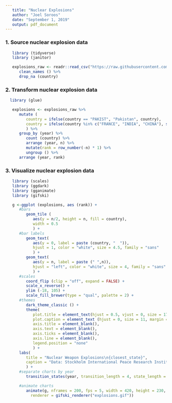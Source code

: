 ```yaml
---
   title: "Nuclear Explosions"
   author: "Joel Soroos"
   date: "September 1, 2019"
   output: pdf_document
---
```



### 1. Source nuclear explosion data
```r

   library (tidyverse)
   library (janitor) 

   explosions_raw <- readr::read_csv("https://raw.githubusercontent.com/rfordatascience/tidytuesday/master/data/2019/2019-08-20/nuclear_explosions.csv") %>%
      clean_names () %>%
      drop_na (country)
```
   

### 2.  Transform nuclear explosion data
```r

  library (glue)

   explosions <- explosions_raw %>%
      mutate (
         country = ifelse(country == "PAKIST", "Pakistan", country),
         country = ifelse(country %in% c("FRANCE", "INDIA", "CHINA"), str_to_title (country), country)
         ) %>%
      group_by (year) %>%
         count (country) %>%
         arrange (year, n) %>%
         mutate(rank = row_number(-n) * 1) %>%
         ungroup () %>%
      arrange (year, rank)
```


### 3. Visualize nuclear explosion data
```r

   library (scales)
   library (ggdark)
   library (gganimate)
   library (gifski)

   g <-ggplot (explosions, aes (rank)) +
      #bars
         geom_tile (
            aes(y = n/2, height = n, fill = country),
            width = 0.5
            ) +
      #bar labels
         geom_text(
            aes(y = 0, label = paste (country, "  ")), 
            hjust = 1, color = "white", size = 4.5, family = "sans"
            ) +
         geom_text(
            aes(y = n, label = paste (" ",n)), 
            hjust = "left", color = "white", size = 4, family = "sans"
            ) +
      #scales
         coord_flip (clip = "off", expand = FALSE) +
         scale_x_reverse() +
         ylim (-18, 105) +
         scale_fill_brewer(type = "qual", palette = 2) +
      #themes
         dark_theme_classic () +
         theme(
            plot.title = element_text(hjust = 0.5, vjust = 0, size = 17, face = "bold", margin = margin (0,0,25,0)),
            plot.caption = element_text (hjust = 0, size = 11, margin = margin (20,0,0,0)),
            axis.title = element_blank(),
            axis.text = element_blank(),
            axis.ticks = element_blank(),
            axis.line = element_blank(),
            legend.position = "none"
            ) +
      labs(
         title = "Nuclear Weapon Explosions\n{closest_state}",
         caption = "Data: Stockholm International Peace Research Institute via R4DS Tidy Tuesday\nVisualization: Joel Soroos @soroosj"
         ) +
      #separate charts by year
         transition_states(year, transition_length = 4, state_length = 1)

      #animate charts
         animate(g, nframes = 200, fps = 5, width = 420, height = 230, 
           renderer = gifski_renderer("explosions.gif"))
```
